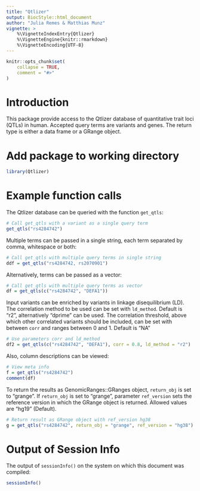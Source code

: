 ```yaml
---
title: "Qtlizer"
output: BiocStyle::html_document
author: "Julia Remes & Matthias Munz"
vignette: >
    %\VignetteIndexEntry{Qtlizer}
    %\VignetteEngine{knitr::rmarkdown}
    %\VignetteEncoding{UTF-8}
---
```



```r
knitr::opts_chunk$set(
    collapse = TRUE,
    comment = "#>"
)
```

# Introduction 
This package provide access to the Qtlizer database of quantitative trait loci (QTLs) in human. Accepted query terms are variants and genes. The return type is either a data frame or a GRange object.


# Add package to working directory
```r
library(Qtlizer)
```

# Example function calls
The Qtlizer database can be queried  with the function `get_qtls`: 
```r
# Call get_qtls with a variant as a single query term
get_qtls("rs4284742")
```

Multiple terms can be passed in a single string, each term separated by comma, whitespace or both:
```r
# Call get_qtls with multiple query terms in single string
ddf = get_qtls("rs4284742, rs2070901")
```

Alternatively, terms can be passed as a vector:
```r
# Call get_qtls with multiple query terms as vector
df = get_qtls(c("rs4284742", "DEFA1"))
```

Input variants can be enriched by variants in linkage disequilibrium (LD). The correlation method to be used can be set with `ld_method`. Default is "r2", alternatively "dprime" can be used. The correlation threshold, above which other correlated variants should be included, can be set with between `corr` and ranges between 0 and 1. Default is "NA"
```r
# Use parameters corr and ld_method
df2 = get_qtls(c("rs4284742", "DEFA1"), corr = 0.8, ld_method = "r2")
```

Also, column descriptions can be viewed:
```r
# View meta info
f = get_qtls("rs4284742")
comment(df)
```

To return the results as GenomicRanges::GRanges object, `return_obj` is set to "grange". If `return_obj` is set to "grange", parameter `ref_version` sets the reference version in which the GRange object is returned. Allowed values are "hg19" (Default).
```r
# Return result as GRange object with ref_version hg38
g = get_qtls("rs4284742", return_obj = "grange", ref_version = "hg38")
```

# Output of Session Info
The output of ```sessionInfo()``` on the system 
on which this document was compiled: 
```r
sessionInfo()
```

